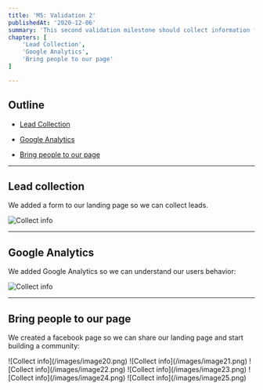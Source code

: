 ```yaml
---
title: 'M5: Validation 2'
publishedAt: '2020-12-06'
summary: 'This second validation milestone should collect information from potential users, track the number of visitors and birng people to our LP.'
chapters: [
    'Lead Collection',
    'Google Analytics',
    'Bring people to our page'
]

---
```


## Outline

- [Lead Collection](#lead-collection)

- [Google Analytics](#google-analytics)

- [Bring people to our page](#bring-people)

---

## Lead collection

We added a form to our landing page so we can collect leads.

![Collect info](/images/image18.png)

---

## Google Analytics

We added Google Analytics so we can understand our users behavior:

![Collect info](/images/image19.png)

---

## Bring people to our page

We created a facebook page so we can share our landing page and start building a community:

<MultipleImages>
![Collect info](/images/image20.png)
![Collect info](/images/image21.png)
![Collect info](/images/image22.png)
![Collect info](/images/image23.png)
![Collect info](/images/image24.png)
![Collect info](/images/image25.png)
</MultipleImages>
